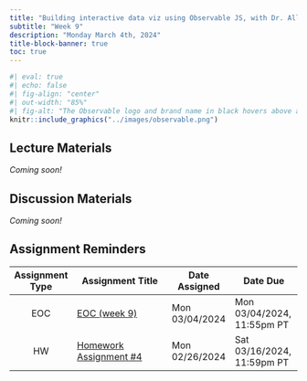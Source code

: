 ```yaml
---
title: "Building interactive data viz using Observable JS, with Dr. Allison Horst"
subtitle: "Week 9"
description: "Monday March 4th, 2024"
title-block-banner: true
toc: true
---
```


```r
#| eval: true 
#| echo: false
#| fig-align: "center"
#| out-width: "85%" 
#| fig-alt: "The Observable logo and brand name in black hovers above a series of yellow, red, and blue data points that appear to be timeseries data."
knitr::include_graphics("../images/observable.png")
```

## Lecture Materials 

*Coming soon!*

## Discussion Materials

*Coming soon!*

## Assignment Reminders

| Assignment Type | Assignment Title                                                 | Date Assigned  | Date Due                   |
|:---------------:|-------------------------------------------------------|----------------|----------------------------|
| EOC             | [EOC (week 9)](https://forms.gle/2Sz98wAUbSFq7Tqt6)   | Mon 03/04/2024 | Mon 03/04/2024, 11:55pm PT |
| HW              | [Homework Assignment #4](../assignments/HW4.qmd)      | Mon 02/26/2024 | Sat 03/16/2024, 11:59pm PT |

